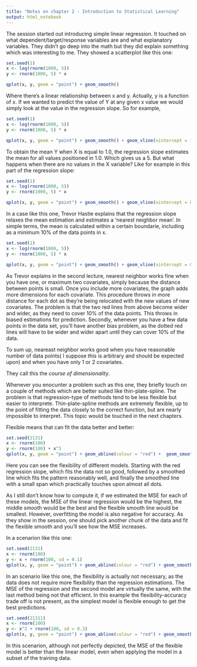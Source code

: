 ```yaml
---
title: "Notes on chapter 2 - Introduction to Statistical Learning"
output: html_notebook
---
```


The session started out introducing simple linear regression. It touched on what dependent/target/response variables are and what explanatory variables. They didn't go deep into the math but they did explain something which was interesting to me. They showed a scatterplot like this one:

```r
set.seed(1)
x <- log(rnorm(1000, 5))
y <- rnorm(1000, 5) * x

qplot(x, y, geom = "point") + geom_smooth()
```

Where there's a linear relationship between x and y.  Actually, y is a function of x. If we wanted to predict the value of Y at any given x value we would simply look at the value in the regression slope. So for example, 

```r
set.seed(1)
x <- log(rnorm(1000, 5))
y <- rnorm(1000, 5) * x

qplot(x, y, geom = "point") + geom_smooth() + geom_vline(xintercept = 1.0, colour = "red") + geom_hline(yintercept = 5, colour = "black") + scale_y_continuous(breaks = 2:18)
```

To obtain the mean Y when X is equal to 1.0, the regression slope estimates the mean for all values positioned in 1.0. Which gives us a 5. But what happens when there are no values in the X variable? Like for example in this part of the regression slope: 
```r
set.seed(1)
x <- log(rnorm(1000, 5))
y <- rnorm(1000, 5) * x

qplot(x, y, geom = "point") + geom_smooth() + geom_vline(xintercept = 0.8, colour = "red") + geom_hline(yintercept = 4, colour = "black") + scale_y_continuous(breaks = 2:18) + scale_x_continuous(breaks = 0.8:3)
```

In a case like this one, Trevor Hastie explains that the regression slope relaxes the mean estimation and estimates a 'nearest neighbor mean'. In simple terms, the mean is calculated within a certain boundarie, including as a minimum 10% of the data points in x.

```r
set.seed(1)
x <- log(rnorm(1000, 5))
y <- rnorm(1000, 5) * x

qplot(x, y, geom = "point") + geom_smooth() + geom_vline(xintercept = 0.75, colour = "red", linetype = "dashed") + geom_vline(xintercept = 0.95, colour = "red", linetype = "dashed") + scale_y_continuous(breaks = 2:18) + scale_x_continuous(breaks = 0.8:3)
```

As Trevor explains in the second lecture, nearest neighbor works fine when you have one, or maximum two covariates, simply because the distance between points is small. Once you include more covariates, the graph adds more dimensions for each covariate. This procedure throws in more distance for each dot as they're being relocated with the new values of new covariates. The problem is that the two red lines from above become wider and wider, as they need to cover 10% of the data points. This throws in biased estimations for prediction. Secondly, whenever you have a few data points in the data set, you'll have another bias problem, as the dotted red lines will have to be wider and wider apart until they can cover 10% of the data.

To sum up, neareast neighbor works good when you have reasonable number of data points( I suppose this is arbitrary and should be expected upon) and when you have only 1 or 2 covariates.

They call this the _course of dimensionality_.

Whenever you enocunter a problem such as this one, they briefly touch on a couple of methods which are better suited like thin-plate-spline.  The problem is that regression-type of methods tend to be less flexible but easier to interprete. Thin-plate-spline methods are extremely flexible, up to the point of fitting the data closely to the correct function, but are nearly impossible to interpret. This topic would be touched in the next chapters.

Flexible means that can fit the data better and better:

```r
set.seed(2131)
x <- rnorm(100)
y <- rnorm(100) + x^3
qplot(x, y, geom = "point") + geom_abline(colour = "red") +  geom_smooth(colour = "brown", span = 0.05, se = F) + geom_smooth(stat = "smooth", se = F)
```
Here you can see the flexibility of different models. Starting with the red regression slope, which fits the data not so good, followed by a smoothed line which fits the pattern reasonably well, and finally the smoothed line with a small span which practically touches upon almost all dots.

As I still don't know how to compute it, if we estimated the MSE for each of these models, the MSE of the linear regression would be the highest, the middle smooth would be the best and the flexible smooth line would be smallest. However, overfitting the model is also negative for accuracy. As they show in the session, one should pick another chunk of the data and fit the flexible smooth and you'll see how the MSE increases.

In a scenarion like this one:
```r
set.seed(2131)
x <- rnorm(100)
y <- x + rnorm(100, sd = 0.1)
qplot(x, y, geom = "point") + geom_abline(colour = "red") + geom_smooth(se = F) + geom_smooth(colour = "brown", span = 0.05, se = F)

```
In an scenario like this one, the flexibility is actually not necessary, as the data does not require more flexibility than the regression estimations. The MSE of the regression and the second model are virtually the same, with the last method being not that efficient. In this example the flexibility-accuracy trade off is not present, as the simplest model is flexible enough to get the best predictions.

```r
set.seed(21311)
x <- rnorm(100)
y <- x^2 + rnorm(100, sd = 0.3)
qplot(x, y, geom = "point") + geom_abline(colour = "red") + geom_smooth(se = F) + geom_smooth(colour = "brown", se = F, span = 0.05)
```
In this scenarion, although not perfectly depicted, the MSE of the flexible model is better than the linear model, even when applying the model in a subset of the training data.




